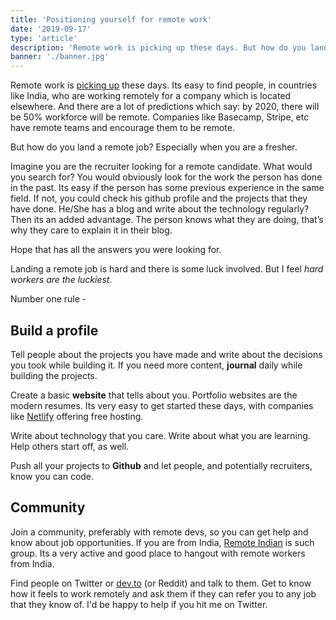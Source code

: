 ```yaml
---
title: 'Positioning yourself for remote work'
date: '2019-09-17'
type: 'article'
description: 'Remote work is picking up these days. But how do you land a remote job?'
banner: './banner.jpg'
---
```


Remote work is [picking up](https://buffer.com/state-of-remote-work-2019) these days. Its easy to find people, in countries like India, who are working remotely for a company which is located elsewhere. And there are a lot of predictions which say: by 2020, there will be 50% workforce will be remote. Companies like Basecamp, Stripe, etc have remote teams and encourage them to be remote.

But how do you land a remote job? Especially when you are a fresher.

Imagine you are the recruiter looking for a remote candidate. What would you search for? You would obviously look for the work the person has done in the past. Its easy if the person has some previous experience in the same field. If not, you could check his github profile and the projects that they have done. He/She has a blog and write about the technology regularly? Then its an added advantage. The person knows what they are doing, that’s why they care to explain it in their blog.

Hope that has all the answers you were looking for.

Landing a remote job is hard and there is some luck involved. But I feel _hard workers are the luckiest_.

Number one rule -

## Build a profile

Tell people about the projects you have made and write about the decisions you took while building it. If you need more content, **journal** daily while building the projects.

Create a basic **website** that tells about you. Portfolio websites are the modern resumes. Its very easy to get started these days, with companies like [Netlify](http://netlify.com) offering free hosting.

Write about technology that you care. Write about what you are learning. Help others start off, as well.

Push all your projects to **Github** and let people, and potentially recruiters, know you can code.

## Community

Join a community, preferably with remote devs, so you can get help and know about job opportunities. If you are from India, [Remote Indian](https://remoteindian.com/) is such group. Its a very active and good place to hangout with remote workers from India.

Find people on Twitter or [dev.to](http://dev.to) (or Reddit) and talk to them. Get to know how it feels to work remotely and ask them if they can refer you to any job that they know of. I'd be happy to help if you hit me on Twitter.
